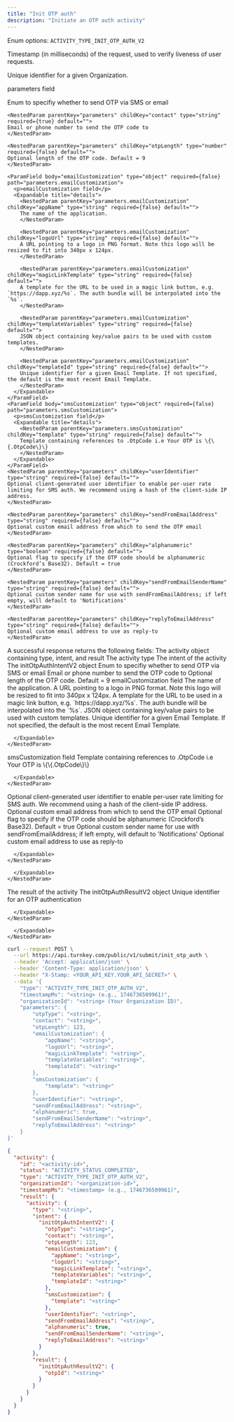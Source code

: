 ```yaml
---
title: "Init OTP auth"
description: "Initiate an OTP auth activity"
---
```



<EndpointPath type="submit" path="init_otp_auth" />

<Authorizations />

<H3Bordered text="Body" />

<ParamField body="type" type="enum<string>" required={true}>

Enum options: `ACTIVITY_TYPE_INIT_OTP_AUTH_V2`
</ParamField>

<ParamField body="timestampMs" type="string" required={true}>

Timestamp (in milliseconds) of the request, used to verify liveness of user requests.
</ParamField>

<ParamField body="organizationId" type="string" required={true}>

Unique identifier for a given Organization.
</ParamField>

<ParamField body="parameters" type="object" required={true} path="parameters">
  <p>parameters field</p>
  <Expandable title="details">
    <NestedParam parentKey="parameters" childKey="otpType" type="string" required={true} default="">
    Enum to specifiy whether to send OTP via SMS or email
    </NestedParam>
    
    <NestedParam parentKey="parameters" childKey="contact" type="string" required={true} default="">
    Email or phone number to send the OTP code to
    </NestedParam>
    
    <NestedParam parentKey="parameters" childKey="otpLength" type="number" required={false} default="">
    Optional length of the OTP code. Default = 9
    </NestedParam>
    
    <ParamField body="emailCustomization" type="object" required={false} path="parameters.emailCustomization">
      <p>emailCustomization field</p>
      <Expandable title="details">
        <NestedParam parentKey="parameters.emailCustomization" childKey="appName" type="string" required={false} default="">
        The name of the application.
        </NestedParam>
        
        <NestedParam parentKey="parameters.emailCustomization" childKey="logoUrl" type="string" required={false} default="">
        A URL pointing to a logo in PNG format. Note this logo will be resized to fit into 340px x 124px.
        </NestedParam>
        
        <NestedParam parentKey="parameters.emailCustomization" childKey="magicLinkTemplate" type="string" required={false} default="">
        A template for the URL to be used in a magic link button, e.g. `https://dapp.xyz/%s`. The auth bundle will be interpolated into the `%s`.
        </NestedParam>
        
        <NestedParam parentKey="parameters.emailCustomization" childKey="templateVariables" type="string" required={false} default="">
        JSON object containing key/value pairs to be used with custom templates.
        </NestedParam>
        
        <NestedParam parentKey="parameters.emailCustomization" childKey="templateId" type="string" required={false} default="">
        Unique identifier for a given Email Template. If not specified, the default is the most recent Email Template.
        </NestedParam>
      </Expandable>
    </ParamField>
    <ParamField body="smsCustomization" type="object" required={false} path="parameters.smsCustomization">
      <p>smsCustomization field</p>
      <Expandable title="details">
        <NestedParam parentKey="parameters.smsCustomization" childKey="template" type="string" required={false} default="">
        Template containing references to .OtpCode i.e Your OTP is \{\{.OtpCode\}\}
        </NestedParam>
      </Expandable>
    </ParamField>
    <NestedParam parentKey="parameters" childKey="userIdentifier" type="string" required={false} default="">
    Optional client-generated user identifier to enable per-user rate limiting for SMS auth. We recommend using a hash of the client-side IP address.
    </NestedParam>
    
    <NestedParam parentKey="parameters" childKey="sendFromEmailAddress" type="string" required={false} default="">
    Optional custom email address from which to send the OTP email
    </NestedParam>
    
    <NestedParam parentKey="parameters" childKey="alphanumeric" type="boolean" required={false} default="">
    Optional flag to specify if the OTP code should be alphanumeric (Crockford’s Base32). Default = true
    </NestedParam>
    
    <NestedParam parentKey="parameters" childKey="sendFromEmailSenderName" type="string" required={false} default="">
    Optional custom sender name for use with sendFromEmailAddress; if left empty, will default to 'Notifications'
    </NestedParam>
    
    <NestedParam parentKey="parameters" childKey="replyToEmailAddress" type="string" required={false} default="">
    Optional custom email address to use as reply-to
    </NestedParam>
  </Expandable>
</ParamField>

<H3Bordered text="Response" />
A successful response returns the following fields:

<ResponseField name="activity" type="object" required={true}>
  The activity object containing type, intent, and result
  <Expandable title="activity details">
    <NestedParam parentKey="activity" childKey="type" type="string" required={true}>
The activity type
</NestedParam>
<NestedParam parentKey="activity" childKey="intent" type="object" required={true}>
      The intent of the activity
      <Expandable title="intent details">
        <NestedParam parentKey="activity.intent" childKey="initOtpAuthIntentV2" type="object" required={true}>
      The initOtpAuthIntentV2 object
      <Expandable title="initOtpAuthIntentV2 details">
        <NestedParam parentKey="activity.intent.initOtpAuthIntentV2" childKey="otpType" type="string" required={true}>
Enum to specifiy whether to send OTP via SMS or email
</NestedParam>
<NestedParam parentKey="activity.intent.initOtpAuthIntentV2" childKey="contact" type="string" required={true}>
Email or phone number to send the OTP code to
</NestedParam>
<NestedParam parentKey="activity.intent.initOtpAuthIntentV2" childKey="otpLength" type="number" required={false}>
Optional length of the OTP code. Default = 9
</NestedParam>
<NestedParam parentKey="activity.intent.initOtpAuthIntentV2" childKey="emailCustomization" type="object" required={false}>
      emailCustomization field
      <Expandable title="emailCustomization details">
        <NestedParam parentKey="activity.intent.initOtpAuthIntentV2.emailCustomization" childKey="appName" type="string" required={false}>
The name of the application.
</NestedParam>
<NestedParam parentKey="activity.intent.initOtpAuthIntentV2.emailCustomization" childKey="logoUrl" type="string" required={false}>
A URL pointing to a logo in PNG format. Note this logo will be resized to fit into 340px x 124px.
</NestedParam>
<NestedParam parentKey="activity.intent.initOtpAuthIntentV2.emailCustomization" childKey="magicLinkTemplate" type="string" required={false}>
A template for the URL to be used in a magic link button, e.g. `https://dapp.xyz/%s`. The auth bundle will be interpolated into the `%s`.
</NestedParam>
<NestedParam parentKey="activity.intent.initOtpAuthIntentV2.emailCustomization" childKey="templateVariables" type="string" required={false}>
JSON object containing key/value pairs to be used with custom templates.
</NestedParam>
<NestedParam parentKey="activity.intent.initOtpAuthIntentV2.emailCustomization" childKey="templateId" type="string" required={false}>
Unique identifier for a given Email Template. If not specified, the default is the most recent Email Template.
</NestedParam>

      </Expandable>
    </NestedParam>
<NestedParam parentKey="activity.intent.initOtpAuthIntentV2" childKey="smsCustomization" type="object" required={false}>
      smsCustomization field
      <Expandable title="smsCustomization details">
        <NestedParam parentKey="activity.intent.initOtpAuthIntentV2.smsCustomization" childKey="template" type="string" required={false}>
Template containing references to .OtpCode i.e Your OTP is \{\{.OtpCode\}\}
</NestedParam>

      </Expandable>
    </NestedParam>
<NestedParam parentKey="activity.intent.initOtpAuthIntentV2" childKey="userIdentifier" type="string" required={false}>
Optional client-generated user identifier to enable per-user rate limiting for SMS auth. We recommend using a hash of the client-side IP address.
</NestedParam>
<NestedParam parentKey="activity.intent.initOtpAuthIntentV2" childKey="sendFromEmailAddress" type="string" required={false}>
Optional custom email address from which to send the OTP email
</NestedParam>
<NestedParam parentKey="activity.intent.initOtpAuthIntentV2" childKey="alphanumeric" type="boolean" required={false}>
Optional flag to specify if the OTP code should be alphanumeric (Crockford’s Base32). Default = true
</NestedParam>
<NestedParam parentKey="activity.intent.initOtpAuthIntentV2" childKey="sendFromEmailSenderName" type="string" required={false}>
Optional custom sender name for use with sendFromEmailAddress; if left empty, will default to 'Notifications'
</NestedParam>
<NestedParam parentKey="activity.intent.initOtpAuthIntentV2" childKey="replyToEmailAddress" type="string" required={false}>
Optional custom email address to use as reply-to
</NestedParam>

      </Expandable>
    </NestedParam>

      </Expandable>
    </NestedParam>
<NestedParam parentKey="activity" childKey="result" type="object" required={true}>
      The result of the activity
      <Expandable title="result details">
        <NestedParam parentKey="activity.result" childKey="initOtpAuthResultV2" type="object" required={true}>
      The initOtpAuthResultV2 object
      <Expandable title="initOtpAuthResultV2 details">
        <NestedParam parentKey="activity.result.initOtpAuthResultV2" childKey="otpId" type="string" required={true}>
Unique identifier for an OTP authentication
</NestedParam>

      </Expandable>
    </NestedParam>

      </Expandable>
    </NestedParam>

  </Expandable>
</ResponseField>

<RequestExample>

```bash cURL
curl --request POST \
  --url https://api.turnkey.com/public/v1/submit/init_otp_auth \
  --header 'Accept: application/json' \
  --header 'Content-Type: application/json' \
  --header "X-Stamp: <YOUR_API_KEY.YOUR_API_SECRET>" \
  --data '{
    "type": "ACTIVITY_TYPE_INIT_OTP_AUTH_V2",
    "timestampMs": "<string> (e.g., 1746736509961)",
    "organizationId": "<string> (Your Organization ID)",
    "parameters": {
        "otpType": "<string>",
        "contact": "<string>",
        "otpLength": 123,
        "emailCustomization": {
            "appName": "<string>",
            "logoUrl": "<string>",
            "magicLinkTemplate": "<string>",
            "templateVariables": "<string>",
            "templateId": "<string>"
        },
        "smsCustomization": {
            "template": "<string>"
        },
        "userIdentifier": "<string>",
        "sendFromEmailAddress": "<string>",
        "alphanumeric": true,
        "sendFromEmailSenderName": "<string>",
        "replyToEmailAddress": "<string>"
    }
}'
```

</RequestExample>

<ResponseExample>

```json 200
{
  "activity": {
    "id": "<activity-id>",
    "status": "ACTIVITY_STATUS_COMPLETED",
    "type": "ACTIVITY_TYPE_INIT_OTP_AUTH_V2",
    "organizationId": "<organization-id>",
    "timestampMs": "<timestamp> (e.g., 1746736509961)",
    "result": {
      "activity": {
        "type": "<string>",
        "intent": {
          "initOtpAuthIntentV2": {
            "otpType": "<string>",
            "contact": "<string>",
            "otpLength": 123,
            "emailCustomization": {
              "appName": "<string>",
              "logoUrl": "<string>",
              "magicLinkTemplate": "<string>",
              "templateVariables": "<string>",
              "templateId": "<string>"
            },
            "smsCustomization": {
              "template": "<string>"
            },
            "userIdentifier": "<string>",
            "sendFromEmailAddress": "<string>",
            "alphanumeric": true,
            "sendFromEmailSenderName": "<string>",
            "replyToEmailAddress": "<string>"
          }
        },
        "result": {
          "initOtpAuthResultV2": {
            "otpId": "<string>"
          }
        }
      }
    }
  }
}
```

</ResponseExample>
